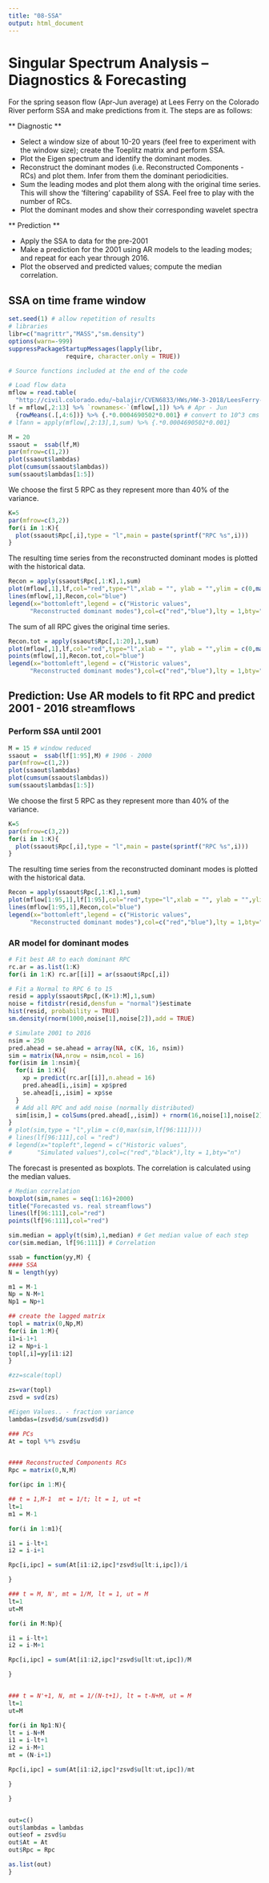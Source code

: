 ```yaml
---
title: "08-SSA"
output: html_document
---
```


# Singular Spectrum Analysis – Diagnostics & Forecasting

For the spring season flow (Apr-Jun average) at Lees Ferry on the Colorado River perform SSA and make predictions from it. The steps are as follows:

** Diagnostic **

* Select a window size of about 10-20 years (feel free to experiment with the window size); create the Toeplitz matrix and perform SSA.
* Plot the Eigen spectrum and identify the dominant modes.
* Reconstruct the dominant modes (i.e. Reconstructed Components - RCs) and plot them. Infer from them the dominant periodicities.
* Sum the leading modes and plot them along with the original time series. This will show the ‘filtering’ capability of SSA. Feel free to play with the number of RCs.
* Plot the dominant modes and show their corresponding wavelet spectra

** Prediction **

* Apply the SSA to data for the pre-2001
* Make a prediction for the 2001 using AR models to the leading modes; and repeat for each year through 2016.
* Plot the observed and predicted values; compute the median correlation. 

## SSA on time frame window

```r
set.seed(1) # allow repetition of results
# libraries
libr=c("magrittr","MASS","sm.density")
options(warn=-999)
suppressPackageStartupMessages(lapply(libr, 
                require, character.only = TRUE))
```
```r
# Source functions included at the end of the code
```
```r
# Load flow data
mflow = read.table(
  "http://civil.colorado.edu/~balajir/CVEN6833/HWs/HW-3-2018/LeesFerry-monflows-1906-2016.txt")
lf = mflow[,2:13] %>% `rownames<-`(mflow[,1]) %>% # Apr - Jun
  {rowMeans(.[,4:6])} %>% {.*0.0004690502*0.001} # convert to 10^3 cms
# lfann = apply(mflow[,2:13],1,sum) %>% {.*0.0004690502*0.001}
```

```r
M = 20
ssaout =  ssab(lf,M)
par(mfrow=c(1,2))
plot(ssaout$lambdas)
plot(cumsum(ssaout$lambdas))
sum(ssaout$lambdas[1:5])
```

We choose the first 5 RPC as they represent more than 40% of the variance.

```r
K=5
par(mfrow=c(3,2))
for(i in 1:K){
  plot(ssaout$Rpc[,i],type = "l",main = paste(sprintf("RPC %s",i)))
}
```

The resulting time series from the reconstructed dominant modes is plotted with the historical data. 

```r
Recon = apply(ssaout$Rpc[,1:K],1,sum)
plot(mflow[,1],lf,col="red",type="l",xlab = "", ylab = "",ylim = c(0,max(lf)))
lines(mflow[,1],Recon,col="blue")
legend(x="bottomleft",legend = c("Historic values",
      "Reconstructed dominant modes"),col=c("red","blue"),lty = 1,bty="n")
```

The sum of all RPC gives the original time series.

```r
Recon.tot = apply(ssaout$Rpc[,1:20],1,sum)
plot(mflow[,1],lf,col="red",type="l",xlab = "", ylab = "",ylim = c(0,max(lf)))
points(mflow[,1],Recon.tot,col="blue")
legend(x="bottomleft",legend = c("Historic values",
      "Reconstructed dominant modes"),col=c("red","blue"),lty = 1,bty="n")
```

## Prediction: Use AR models to fit RPC and predict 2001 - 2016 streamflows 

### Perform SSA until 2001

```r
M = 15 # window reduced
ssaout =  ssab(lf[1:95],M) # 1906 - 2000
par(mfrow=c(1,2))
plot(ssaout$lambdas)
plot(cumsum(ssaout$lambdas))
sum(ssaout$lambdas[1:5])

```

We choose the first 5 RPC as they represent more than 40% of the variance.

```r
K=5
par(mfrow=c(3,2))
for(i in 1:K){
  plot(ssaout$Rpc[,i],type = "l",main = paste(sprintf("RPC %s",i)))
}
```

The resulting time series from the reconstructed dominant modes is plotted with the historical data. 

```r
Recon = apply(ssaout$Rpc[,1:K],1,sum)
plot(mflow[1:95,1],lf[1:95],col="red",type="l",xlab = "", ylab = "",ylim = c(0,max(lf)))
lines(mflow[1:95,1],Recon,col="blue")
legend(x="bottomleft",legend = c("Historic values",
      "Reconstructed dominant modes"),col=c("red","blue"),lty = 1,bty="n")
```

### AR model for dominant modes 

```r
# Fit best AR to each dominant RPC
rc.ar = as.list(1:K)
for(i in 1:K) rc.ar[[i]] = ar(ssaout$Rpc[,i])

# Fit a Normal to RPC 6 to 15
resid = apply(ssaout$Rpc[,(K+1):M],1,sum)
noise = fitdistr(resid,densfun = "normal")$estimate
hist(resid, probability = TRUE)
sm.density(rnorm(1000,noise[1],noise[2]),add = TRUE)

# Simulate 2001 to 2016
nsim = 250
pred.ahead = se.ahead = array(NA, c(K, 16, nsim))
sim = matrix(NA,nrow = nsim,ncol = 16)
for(isim in 1:nsim){
  for(i in 1:K){
    xp = predict(rc.ar[[i]],n.ahead = 16)
    pred.ahead[i,,isim] = xp$pred
    se.ahead[i,,isim] = xp$se
  }
  # Add all RPC and add noise (normally distributed)
  sim[isim,] = colSums(pred.ahead[,,isim]) + rnorm(16,noise[1],noise[2])
}
# plot(sim,type = "l",ylim = c(0,max(sim,lf[96:111])))
# lines(lf[96:111],col = "red")
# legend(x="topleft",legend = c("Historic values",
#       "Simulated values"),col=c("red","black"),lty = 1,bty="n")
```

The forecast is presented as boxplots. The correlation is calculated using the median values.

```r
# Median correlation
boxplot(sim,names = seq(1:16)+2000)
title("Forecasted vs. real streamflows")
lines(lf[96:111],col="red")
points(lf[96:111],col="red")

sim.median = apply(t(sim),1,median) # Get median value of each step
cor(sim.median, lf[96:111]) # Correlation

```
```r
ssab = function(yy,M) {
#### SSA 
N = length(yy)

m1 = M-1
Np = N-M+1
Np1 = Np+1

## create the lagged matrix
topl = matrix(0,Np,M)
for(i in 1:M){
i1=i-1+1
i2 = Np+i-1
topl[,i]=yy[i1:i2]
}

#zz=scale(topl)

zs=var(topl)
zsvd = svd(zs)

#Eigen Values.. - fraction variance 
lambdas=(zsvd$d/sum(zsvd$d))

### PCs
At = topl %*% zsvd$u


#### Reconstructed Components RCs
Rpc = matrix(0,N,M)

for(ipc in 1:M){

## t = 1,M-1  mt = 1/t; lt = 1, ut =t
lt=1
m1 = M-1

for(i in 1:m1){

i1 = i-lt+1
i2 = i-i+1

Rpc[i,ipc] = sum(At[i1:i2,ipc]*zsvd$u[lt:i,ipc])/i

}

### t = M, N', mt = 1/M, lt = 1, ut = M
lt=1
ut=M

for(i in M:Np){

i1 = i-lt+1
i2 = i-M+1

Rpc[i,ipc] = sum(At[i1:i2,ipc]*zsvd$u[lt:ut,ipc])/M

}


### t = N'+1, N, mt = 1/(N-t+1), lt = t-N+M, ut = M
lt=1
ut=M

for(i in Np1:N){
lt = i-N+M
i1 = i-lt+1
i2 = i-M+1
mt = (N-i+1)

Rpc[i,ipc] = sum(At[i1:i2,ipc]*zsvd$u[lt:ut,ipc])/mt

}

}


out=c()
out$lambdas = lambdas
out$eof = zsvd$u
out$At = At
out$Rpc = Rpc

as.list(out)
}
```

